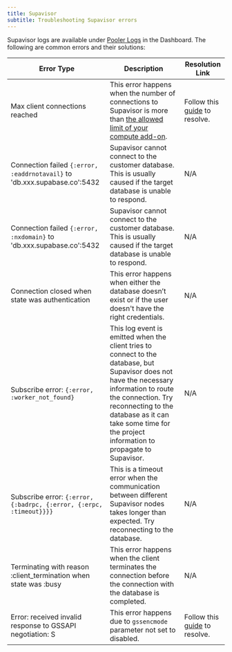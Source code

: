 ```yaml
---
title: Supavisor
subtitle: Troubleshooting Supavisor errors
---
```


Supavisor logs are available under [Pooler Logs](/dashboard/project/_/logs/pooler-logs) in the Dashboard. The following are common errors and their solutions:

| Error Type                                                                | Description                                                                                                                                                                                                                                                                 | Resolution Link                                                                     |
| ------------------------------------------------------------------------- | --------------------------------------------------------------------------------------------------------------------------------------------------------------------------------------------------------------------------------------------------------------------------- | ----------------------------------------------------------------------------------- |
| Max client connections reached                                            | This error happens when the number of connections to Supavisor is more than [the allowed limit of your compute add-on](https://supabase.com/docs/guides/platform/compute-add-ons).                                                                                          | Follow this [guide](https://github.com/orgs/supabase/discussions/22305) to resolve. |
| Connection failed `{:error, :eaddrnotavail}` to 'db.xxx.supabase.co':5432 | Supavisor cannot connect to the customer database. This is usually caused if the target database is unable to respond.                                                                                                                                                      | N/A                                                                                 |
| Connection failed `{:error, :nxdomain}` to 'db.xxx.supabase.co':5432      | Supavisor cannot connect to the customer database. This is usually caused if the target database is unable to respond.                                                                                                                                                      | N/A                                                                                 |
| Connection closed when state was authentication                           | This error happens when either the database doesn’t exist or if the user doesn't have the right credentials.                                                                                                                                                                | N/A                                                                                 |
| Subscribe error: `{:error, :worker_not_found}`                            | This log event is emitted when the client tries to connect to the database, but Supavisor does not have the necessary information to route the connection. Try reconnecting to the database as it can take some time for the project information to propagate to Supavisor. | N/A                                                                                 |
| Subscribe error: `{:error, {:badrpc, {:error, {:erpc, :timeout}}}}`       | This is a timeout error when the communication between different Supavisor nodes takes longer than expected. Try reconnecting to the database.                                                                                                                              | N/A                                                                                 |
| Terminating with reason :client_termination when state was :busy          | This error happens when the client terminates the connection before the connection with the database is completed.                                                                                                                                                          | N/A                                                                                 |
| Error: received invalid response to GSSAPI negotiation: S                 | This error happens due to `gssencmode` parameter not set to disabled.                                                                                                                                                                                                       | Follow this [guide](https://github.com/orgs/supabase/discussions/30173) to resolve. |
